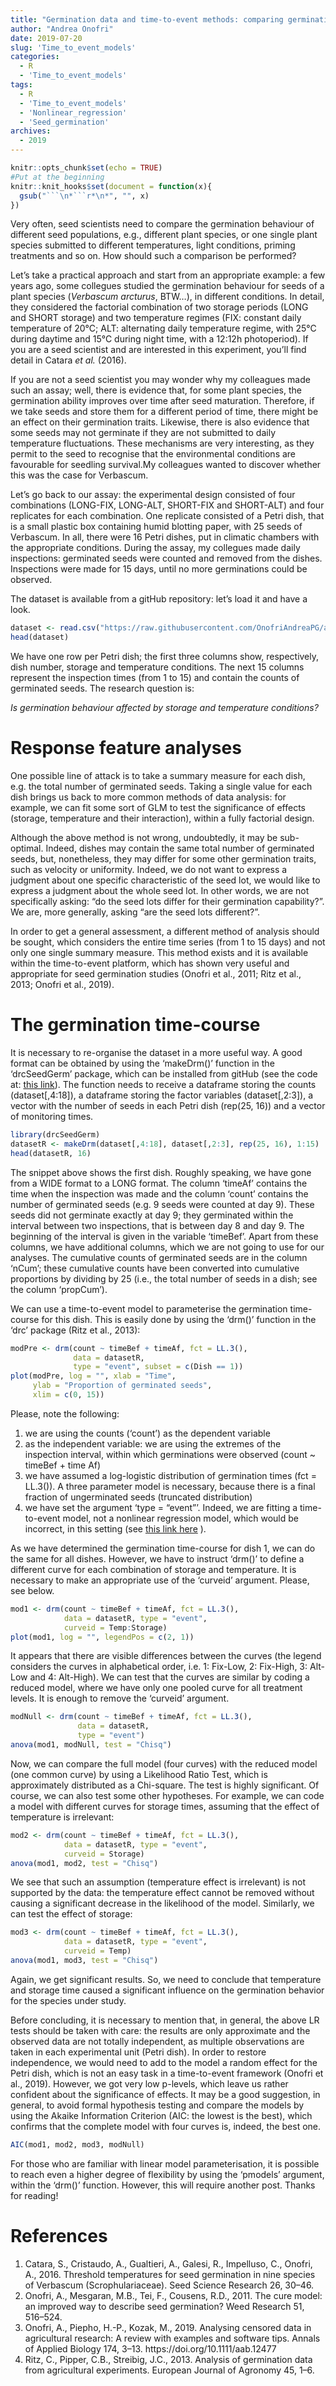 ```yaml
---
title: "Germination data and time-to-event methods: comparing germination curves"
author: "Andrea Onofri"
date: 2019-07-20
slug: 'Time_to_event_models'
categories:
  - R
  - 'Time_to_event_models'
tags:
  - R
  - 'Time_to_event_models'
  - 'Nonlinear_regression'
  - 'Seed_germination'
archives:
  - 2019
---
```


```r
knitr::opts_chunk$set(echo = TRUE)
#Put at the beginning
knitr::knit_hooks$set(document = function(x){ 
  gsub("```\n*```r*\n*", "", x) 
})
```


Very often, seed scientists need to compare the germination behaviour of different seed populations, e.g., different plant species, or one single plant species submitted to different temperatures, light conditions, priming treatments and so on. How should such a comparison be performed?

Let's take a practical approach and start from an appropriate example: a few years ago, some collegues studied the germination behaviour for seeds of a plant species (*Verbascum arcturus*, BTW...), in different conditions. In detail, they considered the factorial combination of two storage periods (LONG and SHORT storage) and two temperature regimes (FIX: constant daily temperature of 20°C; ALT: alternating daily temperature regime, with 25°C during daytime and 15°C during night time, with a 12:12h photoperiod). If you are a seed scientist and are interested in this experiment, you'll find detail in Catara *et al.* (2016).

If you are not a seed scientist you may wonder why my colleagues made such an assay; well, there is evidence that, for some plant species, the germination ability improves over time after seed maturation. Therefore, if we take seeds and store them for a different period of time, there might be an effect on their germination traits. Likewise, there is also evidence that some seeds may not germinate if they are not submitted to daily temperature fluctuations. These mechanisms are very interesting, as they permit to the seed to recognise that the environmental conditions are favourable for seedling survival.My colleagues wanted to discover whether this was the case for Verbascum.

Let's go back to our assay: the experimental design consisted of four combinations (LONG-FIX, LONG-ALT, SHORT-FIX and SHORT-ALT) and four replicates for each combination. One replicate consisted of a Petri dish, that is a small plastic box containing humid blotting paper, with 25 seeds of Verbascum. In all, there were 16 Petri dishes, put in climatic chambers with the appropriate conditions. During the assay, my collegues made daily inspections: germinated seeds were counted and removed from the dishes. Inspections were made for 15 days, until no more germinations could be observed.

The dataset is available from a gitHub repository: let's load it and have a look.

```r
dataset <- read.csv("https://raw.githubusercontent.com/OnofriAndreaPG/agroBioData/master/TempStorage.csv", header = T, check.names = F)
head(dataset)
```

We have one row per Petri dish; the first three columns show, respectively, dish number, storage and temperature conditions. The next 15 columns represent the inspection times (from 1 to 15) and contain the counts of germinated seeds. The research question is:

*Is germination behaviour affected by storage and temperature conditions?*

# Response feature analyses

One possible line of attack is to take a summary measure for each dish, e.g. the total number of germinated seeds. Taking a single value for each dish brings us back to more common methods of data analysis: for example, we can fit some sort of GLM to test the significance of effects (storage, temperature and their interaction), within a fully factorial design.

Although the above method is not wrong, undoubtedly, it may be sub-optimal. Indeed, dishes may contain the same total number of germinated seeds, but, nonetheless, they may differ for some other germination traits, such as velocity or uniformity. Indeed, we do not want to express a judgment about one specific characteristic of the seed lot, we would like to express a judgment about the whole seed lot. In other words, we are not specifically asking: "do the seed lots differ for their germination capability?". We are, more generally, asking "are the seed lots different?".

In order to get a general assessment, a different method of analysis should be sought, which considers the entire time series (from 1 to 15 days) and not only one single summary measure. This method exists and it is available within the time-to-event platform, which has shown very useful and appropriate for seed germination studies (Onofri et al., 2011; Ritz et al., 2013; Onofri et al., 2019).

# The germination time-course

It is necessary to re-organise the dataset in a more useful way. A good format can be obtained by using the 'makeDrm()' function in the 'drcSeedGerm' package, which can be installed from gitHub (see the code at: [this link](https://www.statforbiology.com/seedgermination/index.html)). The function needs to receive a dataframe storing the counts (dataset[,4:18]), a dataframe storing the factor variables (dataset[,2:3]), a vector with the number of seeds in each Petri dish (rep(25, 16)) and a vector of monitoring times.

```r
library(drcSeedGerm)
datasetR <- makeDrm(dataset[,4:18], dataset[,2:3], rep(25, 16), 1:15)
head(datasetR, 16)
```

The snippet above shows the first dish. Roughly speaking, we have gone from a WIDE format to a LONG format. The column 'timeAf' contains the time when the inspection was made and the column 'count' contains the number of germinated seeds (e.g. 9 seeds were counted at day 9). These seeds did not germinate exactly at day 9; they germinated within the interval between two inspections, that is between day 8 and day 9. The beginning of the interval is given in the variable 'timeBef'. Apart from these columns, we have additional columns, which we are not going to use for our analyses. The cumulative counts of germinated seeds are in the column 'nCum'; these cumulative counts have been converted into cumulative proportions by dividing by 25 (i.e., the total number of seeds in a dish; see the column 'propCum').

We can use a time-to-event model to parameterise the germination time-course for this dish. This is easily done by using the 'drm()' function in the 'drc' package (Ritz et al., 2013):

```r
modPre <- drm(count ~ timeBef + timeAf, fct = LL.3(), 
              data = datasetR, 
              type = "event", subset = c(Dish == 1))
plot(modPre, log = "", xlab = "Time", 
     ylab = "Proportion of germinated seeds",
     xlim = c(0, 15))
```

Please, note the following:

1. we are using the counts ('count') as the dependent variable
2. as the independent variable: we are using the extremes of the inspection interval, within which germinations were observed (count ~ timeBef + time Af)
3. we have assumed a log-logistic distribution of germination times (fct = LL.3()). A three parameter model is necessary, because there is a final fraction of ungerminated seeds (truncated distribution)
4. we have set the argument 'type = "event"'. Indeed, we are fitting a time-to-event model, not a nonlinear regression model, which would be incorrect, in this setting (see [this link here](https://www.statforbiology.com/seedgermination/timetoevent) ).

As we have determined the germination time-course for dish 1, we can do the same for all dishes. However, we have to instruct 'drm()' to define a different curve for each combination of storage and temperature. It is necessary to make an appropriate use of the 'curveid' argument. Please, see below.

```r
mod1 <- drm(count ~ timeBef + timeAf, fct = LL.3(),
            data = datasetR, type = "event", 
            curveid = Temp:Storage)
plot(mod1, log = "", legendPos = c(2, 1))
```

It appears that there are visible differences between the curves (the legend considers the curves in alphabetical order, i.e. 1: Fix-Low, 2: Fix-High, 3: Alt-Low and 4: Alt-High). We can test that the curves are similar by coding a reduced model, where we have only one pooled curve for all treatment levels. It is enough to remove the 'curveid' argument.

```r
modNull <- drm(count ~ timeBef + timeAf, fct = LL.3(),
               data = datasetR, 
               type = "event")
anova(mod1, modNull, test = "Chisq")
```

Now, we can compare the full model (four curves) with the reduced model (one common curve) by using a Likelihood Ratio Test, which is approximately distributed as a Chi-square. The test is highly significant. Of course, we can also test some other hypotheses. For example, we can code a model with different curves for storage times, assuming that the effect of temperature is irrelevant:

```r
mod2 <- drm(count ~ timeBef + timeAf, fct = LL.3(), 
            data = datasetR, type = "event", 
            curveid = Storage)
anova(mod1, mod2, test = "Chisq")
```

We see that such an assumption (temperature effect is irrelevant) is not supported by the data: the temperature effect cannot be removed without causing a significant decrease in the likelihood of the model. Similarly, we can test the effect of storage:

```r
mod3 <- drm(count ~ timeBef + timeAf, fct = LL.3(), 
            data = datasetR, type = "event", 
            curveid = Temp)
anova(mod1, mod3, test = "Chisq")
```

Again, we get significant results. So, we need to conclude that temperature and storage time caused a significant influence on the germination behavior for the species under study.

Before concluding, it is necessary to mention that, in general, the above LR tests should be taken with care: the results are only approximate and the observed data are not totally independent, as multiple observations are taken in each experimental unit (Petri dish). In order to restore independence, we would need to add to the model a random effect for the Petri dish, which is not an easy task in a time-to-event framework (Onofri et al., 2019). However, we got very low p-levels, which leave us rather confident about the significance of effects. It may be a good suggestion, in general, to avoid formal hypothesis testing and compare the models by using the Akaike Information Criterion (AIC: the lowest is the best), which confirms that the complete model with four curves is, indeed, the best one.

```r
AIC(mod1, mod2, mod3, modNull)
```


For those who are familiar with linear model parameterisation, it is possible to reach even a higher degree of flexibility by using the 'pmodels' argument, within the 'drm()' function. However, this will require another post. Thanks for reading!

# References

1. Catara, S., Cristaudo, A., Gualtieri, A., Galesi, R., Impelluso, C., Onofri, A., 2016. Threshold temperatures for seed germination in nine species of Verbascum (Scrophulariaceae). Seed Science Research 26, 30–46. 
2. Onofri, A., Mesgaran, M.B., Tei, F., Cousens, R.D., 2011. The cure model: an improved way to describe seed germination? Weed Research 51, 516–524.
3. Onofri, A., Piepho, H.-P., Kozak, M., 2019. Analysing censored data in agricultural research: A review with examples and software tips. Annals of Applied Biology 174, 3–13. https://doi.org/10.1111/aab.12477
4. Ritz, C., Pipper, C.B., Streibig, J.C., 2013. Analysis of germination data from agricultural experiments. European Journal of Agronomy 45, 1–6.


